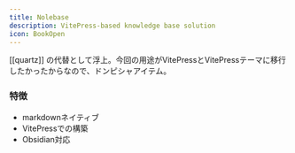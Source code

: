 ```yaml
---
title: Nolebase
description: VitePress-based knowledge base solution
icon: BookOpen
---
```



\[\[quartz]] の代替として浮上。今回の用途がVitePressとVitePressテーマに移行したかったからなので、ドンピシャアイテム。

### 特徴

* markdownネイティブ
* VitePressでの構築
* Obsidian対応
